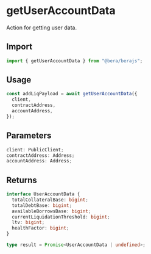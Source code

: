 # getUserAccountData

Action for getting user data.

## Import

```ts
import { getUserAccountData } from "@bera/berajs";
```

## Usage

```ts
const addLiqPayload = await getUserAccountData({
  client,
  contractAddress,
  accountAddress,
});
```

## Parameters

```ts
client: PublicClient;
contractAddress: Address;
accountAddress: Address;
```

## Returns

```ts
interface UserAccountData {
  totalCollateralBase: bigint;
  totalDebtBase: bigint;
  availableBorrowsBase: bigint;
  currentLiquidationThreshold: bigint;
  ltv: bigint;
  healthFactor: bigint;
}

type result = Promise<UserAccountData | undefined>;
```
